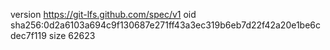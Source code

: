 version https://git-lfs.github.com/spec/v1
oid sha256:0d2a6103a694c9f130687e271ff43a3ec319b6eb7d22f42a20e1be6cdec7f119
size 62623
